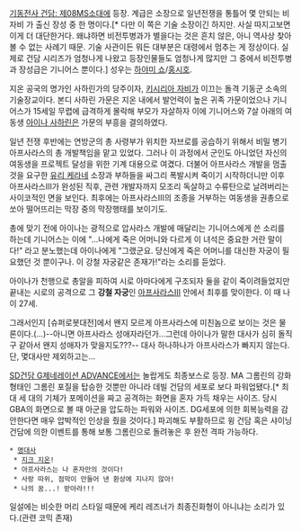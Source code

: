 [[기동전사 건담: 제08MS소대]]에 등장. 계급은 소장으로 일년전쟁을 통틀어 몇 안되는 비 자비 가 출신 장성 중 한 명이다.[* 다만 이 쪽은 기술 소장이긴 하지만. 사실 따지고보면 이게 더 대단한거다. 왜냐하면 비전투병과가 별을다는 것은 흔치 않은, 아니 역사상 찾아볼 수 없는 사례기 때문. 기술 사관이든 뭐든 대부분은 대령에서 멈추는 게 정상이다. 실제로 건담 시리즈가 엄청나게 나왔고 등장인물들도 엄청나게 많지만 그 중에서 비전투병과 장성급은 기니어스 뿐이다.] 성우는 [[하야미 쇼]]/[[홍시호]].

지온 공국의 명가인 사하린가의 당주이자, [[키시리아 자비]]가 이끄는 돌격 기동군 소속의 기술장교이다. 본디 사하린 가문은 지온 내에서 발언력이 높은 귀족 가문이었으나 기니어스가 15세일 무렵에 급격하게 몰락해 부모가 자살하자 이에 기니어스와 7살 아래의 여동생 [[아이나 사하린]]은 가문의 부흥을 결의하였다.

일년 전쟁 후반에는 연방군의 총 사령부가 위치한 자브로를 공습하기 위해서 비밀 병기 아프사라스의 총 개발책임을 맡고 있었다. 그러나 이 과정에서 군인도 아니었던 자신의 여동생을 프로젝트 달성을 위한 기계 대용으로 여겼다. 더불어 아프사라스 개발을 멈출 것을 요구한 [[유리 케라네]] 소장과 부하들을 싸그리 폭발시켜 죽이기 시작하더니만 이후 아프사라스Ⅲ가 완성된 직후, 관련 개발자까지 모조리 독살하고 수류탄으로 날려버리는 사이코적인 면을 보인다. 최후에는 아프사라스Ⅲ의 조종을 거부하는 여동생을 권총으로 쏘아 떨어뜨리는 막장 중의 막장행태를 보이기도.

총에 맞기 전에 아이나는 광적으로 압사라스 개발에 매달리는 기니어스에게 쓴 소리를 하는데 기니어스는 이에 "...나에게 죽은 어머니와 다르게 이 녀석은 중요한 거란 말이다!" 라고 분노했는데 아이나에게 "그랬군요. 당신에게 죽은 어머니를 대신한 자궁이 필요했던 것 뿐이구나. 이 강철 자궁같은 존재가!"라는 소리를 듣었다.

아이나가 천행으로 총알을 피하여 시로 아마다에게 구조되자 둘을 같이 죽이려들었지만 끝내는 시로의 공격으로 그 '''강철 자궁'''인 [[아프사라스Ⅲ]] 안에서 최후를 맞이한다. 이 때 나이 27세.

그래서인지 [슈퍼로봇대전]에서 왠지 모르게 아프사라스에 미친놈으로 보이는 것은 물론이다.(...)--아니면 아프사라스 성애자라던가...그런데 아이나가 말한 대사가 심히 돌직구 같아서 왠지 성애자가 맞을지도???-- 대사 하나하나가 아프사라스가 빠지지 않는다. 단, 몇대사만 제외하고는...

[[SD건담 G제네레이션 ADVANCE]]에서는 놀랍게도 최종보스로 등장. MA 그롬린의 강화형태인 그롬린 포질을 탑승한 것뿐만 아니라 데빌 건담의 세포로 보다 파워업됐다.[* 최대 세 대의 기체가 포메이션을 짜고 공격하는 화면을 혼자 가득 채우는 사이즈. 당시 GBA의 화면으로 볼 때 아군을 압도하는 파워와 사이즈. DG세포에 의한 회복능력을 감안한다면 매우 압박적인 인상을 줬을 것이다.] 파괴해도 부활하므로 윙 건담 혹은 샤이닝 건담에 의한 이벤트를 통해 보통 그롬린으로 돌려놓은 후 완전 격파 가능하다.

 * [[명대사]]
  * [[지크 지온]]!
  * 아프사라스는 나 혼자만의 것이다!
  * 사랑 따위, 점막이 만들어 낸 환상에 지나지 않아!
  * 나의 꿈...! 받아라!!!

일설에는 비슷한 머리 스타일 때문에 케리 레즈너가 최종진화형이 아니냐는 소리가 있다.(관련 코믹 존재)
